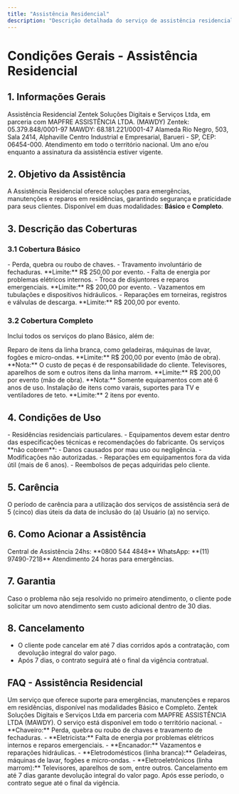 ```yaml
---
title: "Assistência Residencial"
description: "Descrição detalhada do serviço de assistência residencial, incluindo modalidades, coberturas e condições de uso."
---
```


# Condições Gerais - Assistência Residencial

## 1. Informações Gerais

<AccordionGroup>
  <Accordion title="Nome do Serviço">
    Assistência Residencial
  </Accordion>
  <Accordion title="Responsável">
    Zentek Soluções Digitais e Serviços Ltda, em parceria com MAPFRE ASSISTÊNCIA LTDA. (MAWDY)
  </Accordion>
  <Accordion title="CNPJ">
    Zentek: 05.379.848/0001-97  
    MAWDY: 68.181.221/0001-47
  </Accordion>
  <Accordion title="Endereço MAWDY">
    Alameda Rio Negro, 503, Sala 2414, Alphaville Centro Industrial e Empresarial, Barueri - SP, CEP: 06454-000.
  </Accordion>
  <Accordion title="Abrangência Geográfica">
    Atendimento em todo o território nacional.
  </Accordion>
  <Accordion title="Vigência">
    Um ano e/ou enquanto a assinatura da assistência estiver vigente.
  </Accordion>
</AccordionGroup>

## 2. Objetivo da Assistência

A Assistência Residencial oferece soluções para emergências, manutenções e reparos em residências, garantindo segurança e praticidade para seus clientes. Disponível em duas modalidades: **Básico** e **Completo**.

## 3. Descrição das Coberturas

### 3.1 Cobertura Básico

<AccordionGroup>
  <Accordion title="Chaveiro">
    - Perda, quebra ou roubo de chaves.  
    - Travamento involuntário de fechaduras.  
    **Limite:** R$ 250,00 por evento.
  </Accordion>
  <Accordion title="Eletricista">
    - Falta de energia por problemas elétricos internos.  
    - Troca de disjuntores e reparos emergenciais.  
    **Limite:** R$ 200,00 por evento.
  </Accordion>
  <Accordion title="Encanador">
    - Vazamentos em tubulações e dispositivos hidráulicos.  
    - Reparações em torneiras, registros e válvulas de descarga.  
    **Limite:** R$ 200,00 por evento.
  </Accordion>
</AccordionGroup>

### 3.2 Cobertura Completo

Inclui todos os serviços do plano Básico, além de:

<AccordionGroup>
  <Accordion title="Reparo de Eletrodomésticos">
    Reparo de itens da linha branca, como geladeiras, máquinas de lavar, fogões e micro-ondas.  
    **Limite:** R$ 200,00 por evento (mão de obra).  
    **Nota:** O custo de peças é de responsabilidade do cliente.
  </Accordion>
  <Accordion title="Reparo de Eletroeletrônicos">
    Televisores, aparelhos de som e outros itens da linha marrom.  
    **Limite:** R$ 200,00 por evento (mão de obra).  
    **Nota:** Somente equipamentos com até 6 anos de uso.
  </Accordion>
  <Accordion title="Instalação e Manutenção de Conveniências">
    Instalação de itens como varais, suportes para TV e ventiladores de teto.  
    **Limite:** 2 itens por evento.
  </Accordion>
</AccordionGroup>

## 4. Condições de Uso

<AccordionGroup>
  <Accordion title="Elegibilidade">
    - Residências residenciais particulares.  
    - Equipamentos devem estar dentro das especificações técnicas e recomendações do fabricante.
  </Accordion>
  <Accordion title="Restrições">
    Os serviços **não cobrem**:
    - Danos causados por mau uso ou negligência.  
    - Modificações não autorizadas.  
    - Reparações em equipamentos fora da vida útil (mais de 6 anos).  
    - Reembolsos de peças adquiridas pelo cliente.
  </Accordion>
</AccordionGroup>

## 5. Carência

O período de carência para a utilização dos serviços de assistência será de 5 (cinco) dias úteis da data de inclusão do (a) Usuário (a) no serviço.

## 6. Como Acionar a Assistência

<CalloutBox type="info">
Central de Assistência 24hs: **0800 544 4848**  
WhatsApp: **(11) 97490-7218**  
Atendimento 24 horas para emergências.
</CalloutBox>

## 7. Garantia

Caso o problema não seja resolvido no primeiro atendimento, o cliente pode solicitar um novo atendimento sem custo adicional dentro de 30 dias.

## 8. Cancelamento

- O cliente pode cancelar em até 7 dias corridos após a contratação, com devolução integral do valor pago.
- Após 7 dias, o contrato seguirá até o final da vigência contratual.

## FAQ - Assistência Residencial

<AccordionGroup>
  <Accordion title="O que é a Assistência Residencial?">
    Um serviço que oferece suporte para emergências, manutenções e reparos em residências, disponível nas modalidades Básico e Completo.
  </Accordion>
  <Accordion title="Quem é responsável pela Assistência Residencial?">
    Zentek Soluções Digitais e Serviços Ltda em parceria com MAPFRE ASSISTÊNCIA LTDA (MAWDY).
  </Accordion>
  <Accordion title="Qual é a abrangência geográfica do serviço?">
    O serviço está disponível em todo o território nacional.
  </Accordion>
  <Accordion title="Quais serviços estão incluídos no plano Básico?">
    - **Chaveiro:** Perda, quebra ou roubo de chaves e travamento de fechaduras.  
    - **Eletricista:** Falta de energia por problemas elétricos internos e reparos emergenciais.  
    - **Encanador:** Vazamentos e reparações hidráulicas.
  </Accordion>
  <Accordion title="O plano Completo cobre quais dispositivos?">
    - **Eletrodomésticos (linha branca):** Geladeiras, máquinas de lavar, fogões e micro-ondas.  
    - **Eletroeletrônicos (linha marrom):** Televisores, aparelhos de som, entre outros.
  </Accordion>
  <Accordion title="Como funciona o cancelamento?">
    Cancelamento em até 7 dias garante devolução integral do valor pago. Após esse período, o contrato segue até o final da vigência.
  </Accordion>
</AccordionGroup>
